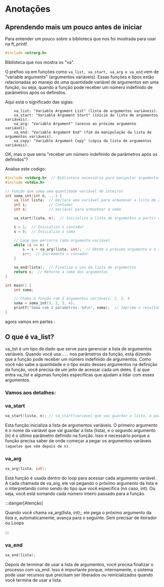 # Anotações

## Aprendendo mais um pouco antes de iniciar

Para entender um pouco sobre a biblioteca que nos foi mostrada para usar na ft_printf.

```C
#include <strarg.h>
```
Biblioteca que nos mostra os "va".

O prefixo va em funções como ```va_list, va_start, va_arg e va_end``` vem de "variable arguments" (argumentos variáveis). Essas funções e tipos estão relacionadas ao manejo de uma quantidade variável de argumentos em uma função, ou seja, quando a função pode receber um número indefinido de parâmetros após os definidos.

Aqui está o significado das siglas:
```
    va_list: "Variable Argument List" (lista de argumentos variáveis).
    va_start: "Variable Argument Start" (início da lista de argumentos variáveis).
    va_arg: "Variable Argument" (acesso ao próximo argumento variável).
    va_end: "Variable Argument End" (fim da manipulação da lista de argumentos variáveis).
    va_copy: "Variable Argument Copy" (cópia da lista de argumentos variáveis).
```

OK, mas o que seria "receber um número indefinido de parâmetros após os definidos"?

Analise este codigo:
```C
#include <stdarg.h>  // Biblioteca necessária para manipular argumentos variáveis
#include <stdio.h>

// Função que soma uma quantidade variável de inteiros
int soma_int(int n, ...) {
    va_list lista;  // Declara uma variável para armazenar a lista de argumentos
    int i;          // Contador
    int s;          // Variável para armazenar a soma

    va_start(lista, n);  // Inicializa a lista de argumentos a partir do último argumento fixo (n)

    i = 1;  // Inicializa o contador
    s = 0;  // Inicializa a soma

    // Loop que percorre cada argumento variável
    while (i <= n) {
        s = s + va_arg(lista, int);  // Obtém o próximo argumento e o soma
        i++;  // Incrementa o contador
    }

    va_end(lista);  // Finaliza o uso da lista de argumentos
    return s;  // Retorna a soma dos argumentos
}

int main() {
    int soma;

    // Chama a função com 3 argumentos variáveis: 2, 3, 4
    soma = soma_int(3, 2, 3, 4);
    printf("Soma com 3 parametros: %d\n", soma);  // Imprime o resultado da soma
}

```

agora vamos em partes :

## O que é va_list?

va_list é um tipo de dado que serve para gerenciar a lista de argumentos variáveis. Quando você usa ```...``` nos parâmetros da função,
está dizendo que a função pode receber um número indefinido de argumentos.
Como você não sabe a quantidade e o tipo exato desses argumentos na definição da função, você precisa de um jeito de acessar cada um deles.
É aí que entra va_list e algumas funções específicas que ajudam a lidar com esses argumentos.

### Vamos aos detalhes:

### va_start

```C
va_start(lista, n); // va_start(variavel que vai guardar a lista, a partir de onde começa)
```

Esta função inicializa a lista de argumentos variáveis.
O primeiro argumento é o nome da variável que vai guardar a lista (lista), e o segundo argumento (n) é o último parâmetro definido na função.
Isso é necessário porque a função precisa saber de onde começar a pegar os argumentos variáveis ```(aqueles que vêm depois de n)```.


### va_arg

```C
va_arg(lista, int);
```

Esta função é usada dentro do loop para acessar cada argumento variável.
A cada chamada de va_arg, ele vai pegando o próximo argumento da lista e o interpretando como sendo do tipo que você especifica (no caso, int).
Ou seja, você está somando cada número inteiro passado para a função.

:::danger[Atenção]

Quando você chama va_arg(lista, int);, ele pega o próximo argumento da lista e, automaticamente, avança para o seguinte. Sem precisar de iteirador ou Loops

:::

### va_end
```C
va_end(lista);
```

Depois de terminar de usar a lista de argumentos, você precisa finalizar o processo com va_end.
Isso é importante porque, internamente, o sistema pode usar recursos que precisam ser liberados ou reinicializados quando você termina de usar a lista.